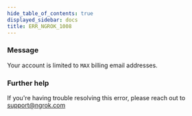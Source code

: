 ```yaml
---
hide_table_of_contents: true
displayed_sidebar: docs
title: ERR_NGROK_1008
---
```


### Message

Your account is limited to `MAX` billing email addresses.

<ErrorDetails />

### Further help

If you're having trouble resolving this error, please reach out to [support@ngrok.com](mailto:support@ngrok.com?subject=Help%20with%20ERR_NGROK_1008)
